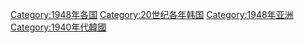 {{Commonscat|1948 in South Korea}}

[[Category:1948年各国|Category:1948年各国]]
[[Category:20世纪各年韩国|Category:20世纪各年韩国]]
[[Category:1948年亚洲|Category:1948年亚洲]]
[[Category:1940年代韓國|Category:1940年代韓國]]